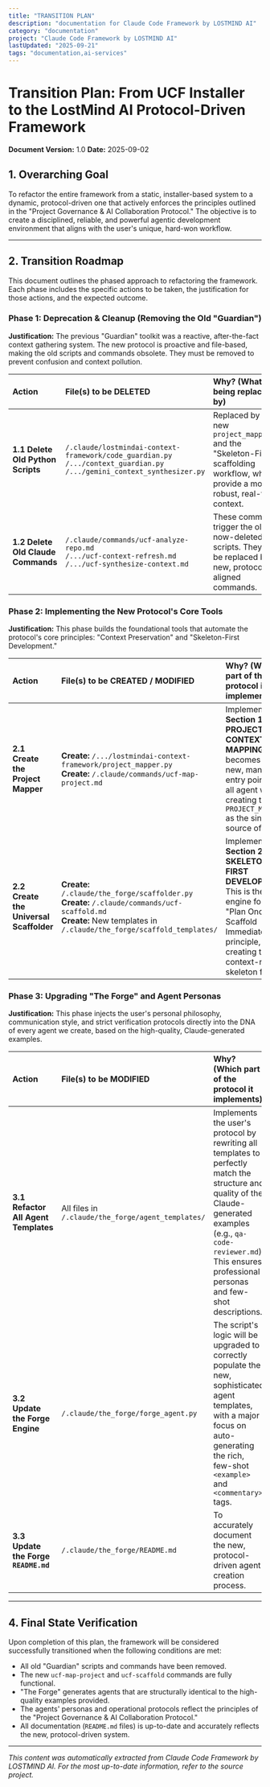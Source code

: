 ```yaml
---
title: "TRANSITION PLAN"
description: "documentation for Claude Code Framework by LOSTMIND AI"
category: "documentation"
project: "Claude Code Framework by LOSTMIND AI"
lastUpdated: "2025-09-21"
tags: "documentation,ai-services"
---
```


# Transition Plan: From UCF Installer to the LostMind AI Protocol-Driven Framework

**Document Version:** 1.0
**Date:** 2025-09-02

## 1. Overarching Goal

To refactor the entire framework from a static, installer-based system to a dynamic, protocol-driven one that actively enforces the principles outlined in the "Project Governance & AI Collaboration Protocol." The objective is to create a disciplined, reliable, and powerful agentic development environment that aligns with the user's unique, hard-won workflow.

---

## 2. Transition Roadmap

This document outlines the phased approach to refactoring the framework. Each phase includes the specific actions to be taken, the justification for those actions, and the expected outcome.

### Phase 1: Deprecation & Cleanup (Removing the Old "Guardian")

**Justification:** The previous "Guardian" toolkit was a reactive, after-the-fact context gathering system. The new protocol is proactive and file-based, making the old scripts and commands obsolete. They must be removed to prevent confusion and context pollution.

| Action | File(s) to be **DELETED** | Why? (What it's being replaced by) |
| :--- | :--- | :--- |
| **1.1 Delete Old Python Scripts** | `/.claude/lostmindai-context-framework/code_guardian.py`<br>`/.../context_guardian.py`<br>`/.../gemini_context_synthesizer.py` | Replaced by the new `project_mapper.py` and the "Skeleton-First" scaffolding workflow, which provide a more robust, real-time context. |
| **1.2 Delete Old Claude Commands** | `/.claude/commands/ucf-analyze-repo.md`<br>`/.../ucf-context-refresh.md`<br>`/.../ucf-synthesize-context.md` | These commands trigger the old, now-deleted scripts. They will be replaced by new, protocol-aligned commands. |

### Phase 2: Implementing the New Protocol's Core Tools

**Justification:** This phase builds the foundational tools that automate the protocol's core principles: "Context Preservation" and "Skeleton-First Development."

| Action | File(s) to be **CREATED / MODIFIED** | Why? (Which part of the protocol it implements) |
| :--- | :--- | :--- |
| **2.1 Create the Project Mapper** | **Create:** `/.../lostmindai-context-framework/project_mapper.py`<br>**Create:** `/.claude/commands/ucf-map-project.md` | Implements **Section 1: PROJECT CONTEXT MAPPING**. This becomes the new, mandatory entry point for all agent work, creating the `PROJECT_MAP.md` as the single source of truth. |
| **2.2 Create the Universal Scaffolder** | **Create:** `/.claude/the_forge/scaffolder.py`<br>**Create:** `/.claude/commands/ucf-scaffold.md`<br>**Create:** New templates in `/.claude/the_forge/scaffold_templates/` | Implements **Section 2: SKELETON-FIRST DEVELOPMENT**. This is the engine for the "Plan Once, Scaffold Immediately" principle, creating the context-rich skeleton files. |

### Phase 3: Upgrading "The Forge" and Agent Personas

**Justification:** This phase injects the user's personal philosophy, communication style, and strict verification protocols directly into the DNA of every agent we create, based on the high-quality, Claude-generated examples.

| Action | File(s) to be **MODIFIED** | Why? (Which part of the protocol it implements) |
| :--- | :--- | :--- |
| **3.1 Refactor All Agent Templates** | All files in `/.claude/the_forge/agent_templates/` | Implements the user's protocol by rewriting all templates to perfectly match the structure and quality of the Claude-generated examples (e.g., `qa-code-reviewer.md`). This ensures professional personas and few-shot descriptions. |
| **3.2 Update the Forge Engine** | `/.claude/the_forge/forge_agent.py` | The script's logic will be upgraded to correctly populate the new, sophisticated agent templates, with a major focus on auto-generating the rich, few-shot `<example>` and `<commentary>` tags. |
| **3.3 Update the Forge `README.md`** | `/.claude/the_forge/README.md` | To accurately document the new, protocol-driven agent creation process. |

---
## 4. Final State Verification

Upon completion of this plan, the framework will be considered successfully transitioned when the following conditions are met:

- All old "Guardian" scripts and commands have been removed.
- The new `ucf-map-project` and `ucf-scaffold` commands are fully functional.
- "The Forge" generates agents that are structurally identical to the high-quality examples provided.
- The agents' personas and operational protocols reflect the principles of the "Project Governance & AI Collaboration Protocol."
- All documentation (`README.md` files) is up-to-date and accurately reflects the new, protocol-driven system.


---
*This content was automatically extracted from Claude Code Framework by LOSTMIND AI. For the most up-to-date information, refer to the source project.*
